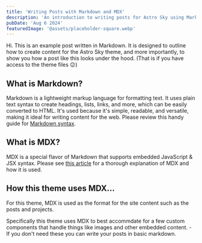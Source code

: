 ```yaml
---
title: 'Writing Posts with Markdown and MDX'
description: 'An introduction to writing posts for Astro Sky using Markdown and MDX.'
pubDate: 'Aug 6 2024'
featuredImage: '@assets/placeholder-square.webp'
---
```


Hi. This is an example post written in Markdown. It is designed to outline how to create content for the Astro Sky theme, and more importantly, to show you how a post like this looks under the hood. (That is if you have access to the theme files 😉)

## What is Markdown?

Markdown is a lightweight markup language for formatting text. It uses plain text syntax to create headings, lists, links, and more, which can be easily converted to HTML. It's used because it's simple, readable, and versatile, making it ideal for writing content for the web. Please review this handy guide for [Markdown syntax](https://www.markdownguide.org/basic-syntax/).

## What is MDX?

MDX is a special flavor of Markdown that supports embedded JavaScript & JSX syntax. Please see [this article](https://mdxjs.com/docs/what-is-mdx/) for a thorough explanation of MDX and how it is used.

## How this theme uses MDX...

For this theme, MDX is used as the format for the site content such as the posts and projects.

Specifically this theme uses MDX to best accommdate for a few custom components that handle things like images and other embedded content. - If you don't need these you can write your posts in basic markdown.
